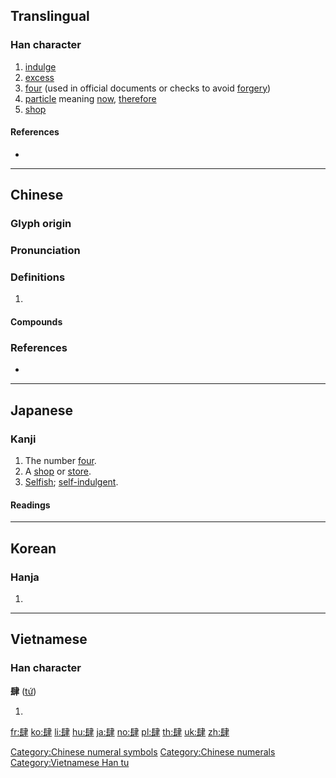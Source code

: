 {{character info/new}}
{{also|四|䦉|亖}}
==Translingual==

===Han character===
{{Han char|rn=129|rad=聿|as=07|sn=13|four=75707|canj=SILQ|ids=⿰镸聿}}

# [[indulge]]
# [[excess]]
# [[four]] (used in official documents or checks to avoid [[forgery]])
# [[particle]] meaning [[now]], [[therefore]]
# [[shop]]

====References====
* {{Han ref|kx=0971.150|dkj=29226|dj=1423.140|hdz=53167.040|uh=8086|ud=32902|bh=B876|bd=47222}}

[[Category:Chinese numeral symbols]]
[[Category:Chinese numerals]]

----

==Chinese==
{{zh-forms}}

===Glyph origin===
{{Han etym}}

===Pronunciation===
{{zh-pron
|m=sì
|c=si3,sei3
|mn=qz:sìr/tw,xm,zz:sù/qz,xm,zz:sì
|mc=y
|oc=y
|cat=
}}

===Definitions===
{{zh-hanzi}}

# {{rfdef|zh}}

====Compounds====
{{zh-der|凶肆|列肆|大肆|大肆厥辭|大肆吹噓|大肆咆哮|大肆抨擊|大肆搜捕|寶肆|市肆|店肆|廛肆|恣肆|恣肆無忌|放肆|放肆荒唐|放肆話|构肆|枯魚之肆|求馬唐肆|汪洋自肆|汪洋閎肆|肆刑|肆力|肆口|肆奢|肆奸植黨|肆廛|肆志|肆意|肆意妄為|肆應|肆掠|肆無忌憚|肆然|肆目|肆虐|肆行|肆行無忌|肆言無忌|肆言詈辱|肆赦|茶肆|衢肆|豺虎肆虐|踞肆|酒肆|閎中肆外|鮑肆|鮑魚之肆}}

===References===
* {{R:yue:Hanzi}}

----

==Japanese==

===Kanji===
{{ja-kanji|grade=uc|rs=聿07}}

# The number [[four]].
# A [[shop]] or [[store]].
# [[selfish|Selfish]]; [[self-indulgent]].

====Readings====
{{ja-readings
|on=[[し]] (shi)
|kun=[[みせ]] (mise), [[ほしいまま]] (hoshiimama)
}}

----

==Korean==

===Hanja===
{{ko-hanja|hangeul=사|eumhun=|rv=sa|mr=sa|y=sa}}

# {{defn|lang=ko|sort=聿07}}

----

==Vietnamese==

===Han character===
'''肆''' ([[tứ]])

# {{defn|lang=vi}}

[[Category:Vietnamese Han tu]]

[[fr:肆]]
[[ko:肆]]
[[li:肆]]
[[hu:肆]]
[[ja:肆]]
[[no:肆]]
[[pl:肆]]
[[th:肆]]
[[uk:肆]]
[[zh:肆]]